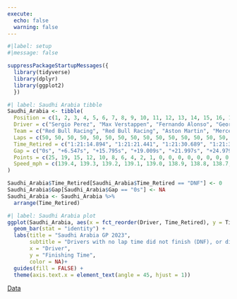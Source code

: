 ---
execute:
  echo: false
  warning: false
---

```{r}
#|label: setup
#|message: false

suppressPackageStartupMessages({
  library(tidyverse)
  library(dplyr)
  library(ggplot2)
  })
```

```{r}
#| label: Saudhi Arabia tibble
Saudhi_Arabia <- tibble(
  Position = c(1, 2, 3, 4, 5, 6, 7, 8, 9, 10, 11, 12, 13, 14, 15, 16, 17, 18, 19, 20),
  Driver = c("Sergio Perez", "Max Verstappen", "Fernando Alonso", "George Russell", "Lewis Hamilton", "Carlos Sainz", "Charles Leclerc", "Esteban Ocon", "Pierre Gasly", "Kevin Magnussen", "Yuki Tsunoda", "Lando Norris", "Oscar Piastri", "Nyck de Vries", "Logan Sargeant", "Zhou Guanyu", "Nico Hulkenberg", "Valtteri Bottas", "Alex Albon", "Lance Stroll"),
  Team = c("Red Bull Racing", "Red Bull Racing", "Aston Martin", "Mercedes", "Mercedes", "Ferrari", "Ferrari", "Alpine", "Alpine", "Haas", "RB", "McLaren", "McLaren", "RB", "Williams", "Alfa Romeo", "Haas", "Alfa Romeo", "Williams", "Aston Martin"),
  Laps = c(50, 50, 50, 50, 50, 50, 50, 50, 50, 50, 50, 50, 50, 50, 50, 50, 50, 49, 27, 17),
  Time_Retired = c("1:21:14.894", "1:21:21.441", "1:21:30.689", "1:21:33.903", "1:21:36.891", "1:21:39.873", "1:21:40.389", "1:21:43.276", "1:21:46.156", "1:21:50.103", "1:21:51.897", "1:21:52.714", "1:21:53.532", "1:21:55.349", "1:21:56.166", "1:21:56.983", "1:21:58.801", "1:22:00.621", "DNF", "DNF"),
  Gap = c("0s", "+6.547s", "+15.795s", "+19.009s", "+21.997s", "+24.979s", "+25.495s", "+28.382s", "+31.262s", "+35.209s", "+37.003s", "+37.820s", "+38.638s", "+40.455s", "+41.272s", "+42.089s", "+43.907s", "+1 Lap", "DNF", "DNF"),
  Points = c(25, 19, 15, 12, 10, 8, 6, 4, 2, 1, 0, 0, 0, 0, 0, 0, 0, 0, 0, 0),
  Speed_mph = c(139.4, 139.3, 139.2, 139.1, 139.0, 138.9, 138.8, 138.7, 138.6, 138.5, 138.4, 138.3, 138.2, 138.1, 138.0, 137.9, 137.8, 137.7, 0, 0)
)

Saudhi_Arabia$Time_Retired[Saudhi_Arabia$Time_Retired == "DNF"] <- 0
Saudhi_Arabia$Gap[Saudhi_Arabia$Gap == "0s"] <- NA
Saudhi_Arabia <- Saudhi_Arabia %>%
  arrange(Time_Retired)
```

```{r}
#| label: Saudhi Arabia plot
ggplot(Saudhi_Arabia, aes(x = fct_reorder(Driver, Time_Retired), y = Time_Retired, fill = Driver)) +
  geom_bar(stat = "identity") +
  labs(title = "Saudhi Arabia GP 2023",
       subtitle = "Drivers with no lap time did not finish (DNF), or did not start (DNS)",
       x = "Driver",
       y = "Finishing Time",
       color = NA)+
  guides(fill = FALSE) +
  theme(axis.text.x = element_text(angle = 45, hjust = 1))
```
[Data](https://www.motorsport.com/f1/results/2023/saudi-arabian-gp-625272/)